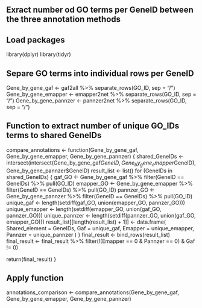 ## Exract number od GO terms per GeneID between the three annotation methods

## Load packages
library(dplyr)
library(tidyr)

## Separe GO terms into individual rows per GeneID
Gene_by_gene_gaf <- gaf2all %>% 
  separate_rows(GO_ID, sep = "/")
Gene_by_gene_emapper <- emapper2net %>% 
  separate_rows(GO_ID, sep = "/")
Gene_by_gene_pannzer <- pannzer2net %>% 
  separate_rows(GO_ID, sep = "/")


## Function to extract number of unique GO_IDs terms to shared GeneIDs
compare_annotations <- function(Gene_by_gene_gaf, Gene_by_gene_emapper, Gene_by_gene_pannzer) {
  shared_GeneIDs <- intersect(intersect(Gene_by_gene_gaf$GeneID, Gene_by_gene_emapper$GeneID), Gene_by_gene_pannzer$GeneID)
  result_list <- list()
  for (GeneIDs in shared_GeneIDs) {
    gaf_GO <- Gene_by_gene_gaf %>% filter(GeneID == GeneIDs) %>% pull(GO_ID)
    emapper_GO <- Gene_by_gene_emapper %>% filter(GeneID == GeneIDs) %>% pull(GO_ID)
    pannzer_GO <- Gene_by_gene_pannzer %>% filter(GeneID == GeneIDs) %>% pull(GO_ID)
    unique_gaf <- length(setdiff(gaf_GO, union(emapper_GO, pannzer_GO)))
    unique_emapper <- length(setdiff(emapper_GO, union(gaf_GO, pannzer_GO)))
    unique_pannzer <- length(setdiff(pannzer_GO, union(gaf_GO, emapper_GO)))
    result_list[[length(result_list) + 1]] <- data.frame(
      Shared_element = GeneIDs,
      Gaf = unique_gaf,
      Emapper = unique_emapper,
      Pannzer = unique_pannzer
    )
  }
  final_result <- bind_rows(result_list)
  final_result <- final_result %>%
    filter(!(Emapper == 0 & Pannzer == 0) & Gaf != 0)
  
  return(final_result)
}

## Apply function
annotations_comparison <- compare_annotations(Gene_by_gene_gaf, Gene_by_gene_emapper, Gene_by_gene_pannzer)
